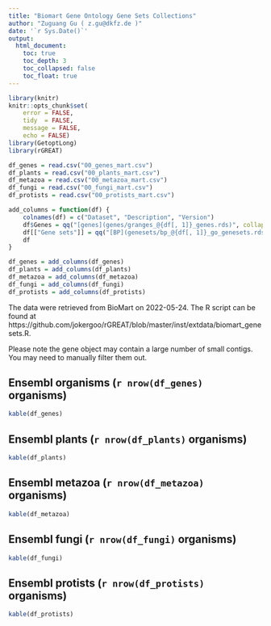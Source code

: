 ```yaml
---
title: "Biomart Gene Ontology Gene Sets Collections"
author: "Zuguang Gu ( z.gu@dkfz.de )"
date: '`r Sys.Date()`'
output:
  html_document:
    toc: true
    toc_depth: 3
    toc_collapsed: false
    toc_float: true
---
```


```r
library(knitr)
knitr::opts_chunk$set(
    error = FALSE,
    tidy  = FALSE,
    message = FALSE,
    echo = FALSE)
library(GetoptLong)
library(rGREAT)
```



```r
df_genes = read.csv("00_genes_mart.csv")
df_plants = read.csv("00_plants_mart.csv")
df_metazoa = read.csv("00_metazoa_mart.csv")
df_fungi = read.csv("00_fungi_mart.csv")
df_protists = read.csv("00_protists_mart.csv")

add_columns = function(df) {
	colnames(df) = c("Dataset", "Description", "Version")
	df$Genes = qq("[genes](genes/granges_@{df[, 1]}_genes.rds)", collapse = FALSE)
	df[["Gene sets"]] = qq("[BP](genesets/bp_@{df[, 1]}_go_genesets.rds), [CC](genesets/cc_@{df[, 1]}_go_genesets.rds), [MF](genesets/mf_@{df[, 1]}_go_genesets.rds)", collapse = FALSE)
	df
}

df_genes = add_columns(df_genes)
df_plants = add_columns(df_plants)
df_metazoa = add_columns(df_metazoa)
df_fungi = add_columns(df_fungi)
df_protists = add_columns(df_protists)
```


The data were retrieved from BioMart on 2022-05-24. The R script can be found at https://github.com/jokergoo/rGREAT/blob/master/inst/extdata/biomart_genesets.R.

Please note the gene object may contain a large number of small contigs. You may need to manually filter them out.

## Ensembl organisms (`r nrow(df_genes)` organisms)

```r
kable(df_genes)
```

## Ensembl plants (`r nrow(df_plants)` organisms)

```r
kable(df_plants)
```

## Ensembl metazoa (`r nrow(df_metazoa)` organisms)

```r
kable(df_metazoa)
```

## Ensembl fungi (`r nrow(df_fungi)` organisms)

```r
kable(df_fungi)
```

## Ensembl protists (`r nrow(df_protists)` organisms)

```r
kable(df_protists)
```

